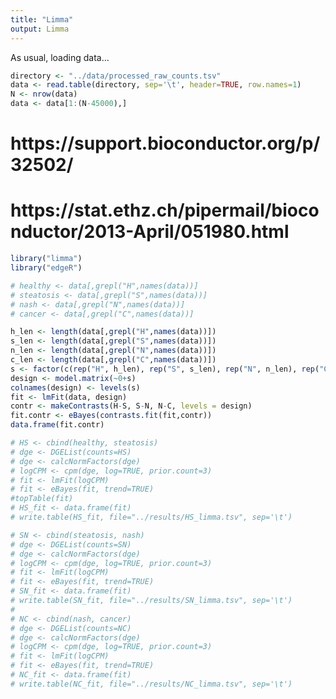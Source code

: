 ```yaml
---
title: "Limma"
output: Limma
---
```


As usual, loading data...

```r
directory <- "../data/processed_raw_counts.tsv"
data <- read.table(directory, sep='\t', header=TRUE, row.names=1)
N <- nrow(data)
data <- data[1:(N-45000),]
```

# https://support.bioconductor.org/p/32502/
# https://stat.ethz.ch/pipermail/bioconductor/2013-April/051980.html 
```r
library("limma")
library("edgeR")

# healthy <- data[,grepl("H",names(data))]
# steatosis <- data[,grepl("S",names(data))]
# nash <- data[,grepl("N",names(data))]
# cancer <- data[,grepl("C",names(data))]

h_len <- length(data[,grepl("H",names(data))])
s_len <- length(data[,grepl("S",names(data))])
n_len <- length(data[,grepl("N",names(data))])
c_len <- length(data[,grepl("C",names(data))])
s <- factor(c(rep("H", h_len), rep("S", s_len), rep("N", n_len), rep("C", c_len)))
design <- model.matrix(~0+s)
colnames(design) <- levels(s)
fit <- lmFit(data, design)
contr <- makeContrasts(H-S, S-N, N-C, levels = design)
fit.contr <- eBayes(contrasts.fit(fit,contr))
data.frame(fit.contr)
```

```r
# HS <- cbind(healthy, steatosis)
# dge <- DGEList(counts=HS)
# dge <- calcNormFactors(dge)
# logCPM <- cpm(dge, log=TRUE, prior.count=3)
# fit <- lmFit(logCPM)
# fit <- eBayes(fit, trend=TRUE)
#topTable(fit)
# HS_fit <- data.frame(fit)
# write.table(HS_fit, file="../results/HS_limma.tsv", sep='\t')

# SN <- cbind(steatosis, nash)
# dge <- DGEList(counts=SN)
# dge <- calcNormFactors(dge)
# logCPM <- cpm(dge, log=TRUE, prior.count=3)
# fit <- lmFit(logCPM)
# fit <- eBayes(fit, trend=TRUE)
# SN_fit <- data.frame(fit)
# write.table(SN_fit, file="../results/SN_limma.tsv", sep='\t')
# 
# NC <- cbind(nash, cancer)
# dge <- DGEList(counts=NC)
# dge <- calcNormFactors(dge)
# logCPM <- cpm(dge, log=TRUE, prior.count=3)
# fit <- lmFit(logCPM)
# fit <- eBayes(fit, trend=TRUE)
# NC_fit <- data.frame(fit)
# write.table(NC_fit, file="../results/NC_limma.tsv", sep='\t')
```


